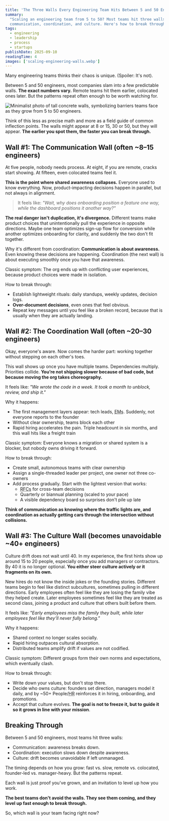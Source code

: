 ```yaml
---
title: 'The Three Walls Every Engineering Team Hits Between 5 and 50 Engineers'
summary:
  "Scaling an engineering team from 5 to 50? Most teams hit three walls:
  communication, coordination, and culture. Here's how to break through."
tags:
  - engineering
  - leadership
  - process
  - startups
publishDate: 2025-09-10
readingTime: 4
images: ['scaling-engineering-walls.webp']
---
```


Many engineering teams thinks their chaos is unique. (Spoiler: It's not).

Between 5 and 50 engineers, most companies slam into a few predictable walls.
**The exact numbers vary.** Remote teams hit them earlier, colocated ones later.
But the patterns repeat often enough to be worth watching for.

![Minimalist photo of tall concrete walls, symbolizing barriers teams face as they grow from 5 to 50 engineers.](scaling-engineering-walls.webp)

Think of this less as precise math and more as a field guide of common
inflection points. The walls might appear at 8 or 15, 30 or 50, but they will
appear. **The earlier you spot them, the faster you can break through.**

## Wall #1: The Communication Wall (often ~8–15 engineers)

At five people, nobody needs process. At eight, if you are remote, cracks start
showing. At fifteen, even colocated teams feel it.

**This is the point where shared awareness collapses.** Everyone used to know
everything. Now, product-impacting decisions happen in parallel, but not always
in alignment.

> It feels like: _"Wait, why does onboarding position a feature one way, while
> the dashboard positions it another way?"_

**The real danger isn't duplication, it's divergence.** Different teams make
product choices that unintentionally pull the experience in opposite directions.
Maybe one team optimizes sign-up flow for conversion while another optimizes
onboarding for clarity, and suddenly the two don't fit together.

Why it's different from coordination: **Communication is about awareness.** Even
knowing these decisions are happening. Coordination (the next wall) is about
executing smoothly once you have that awareness.

Classic symptom: The org ends up with conflicting user experiences, because
product choices were made in isolation.

How to break through:

- Establish lightweight rituals: daily standups, weekly updates, decision logs.
- **Over-document decisions**, even ones that feel obvious.
- Repeat key messages until you feel like a broken record, because that is
  usually when they are actually landing.

## Wall #2: The Coordination Wall (often ~20–30 engineers)

Okay, everyone's aware. Now comes the harder part: working together without
stepping on each other's toes.

This wall shows up once you have multiple teams. Dependencies multiply.
Priorities collide. **You’re not shipping slower because of bad code, but
because moving the org takes choreography.**

It feels like: _"We wrote the code in a week. It took a month to unblock,
review, and ship it."_

Why it happens:

- The first management layers appear: tech leads,
  <abbr title="Engineering Managers">EMs</abbr>. Suddenly, not everyone reports
  to the founder
- Without clear ownership, teams block each other
- Rapid hiring accelerates the pain. Triple headcount in six months, and this
  wall hits like a freight train

Classic symptom: Everyone knows a migration or shared system is a blocker, but
nobody owns driving it forward.

How to break through:

- Create small, autonomous teams with clear ownership
- Assign a single-threaded leader per project, one owner not three co-owners
- Add process gradually. Start with the lightest version that works:
  - <abbr title="Request for Comments">RFCs</abbr> for cross-team decisions
  - Quarterly or biannual planning (scaled to your pace)
  - A visible dependency board so surprises don't pile up late

**Think of communication as knowing where the traffic lights are, and
coordination as actually getting cars through the intersection without
collisions.**

## Wall #3: The Culture Wall (becomes unavoidable ~40+ engineers)

Culture drift does not wait until 40. In my experience, the first hints show up
around 15 to 20 people, especially once you add managers or contractors. By 40
it is no longer optional. **You either steer culture actively or it fragments on
its own.**

New hires do not know the inside jokes or the founding stories. Different teams
begin to feel like distinct subcultures, sometimes pulling in different
directions. Early employees often feel like they are losing the family vibe they
helped create. Later employees sometimes feel like they are treated as second
class, joining a product and culture that others built before them.

It feels like: _"Early employees miss the family they built, while later
employees feel like they’ll never fully belong."_

Why it happens:

- Shared context no longer scales socially.
- Rapid hiring outpaces cultural absorption.
- Distributed teams amplify drift if values are not codified.

Classic symptom: Different groups form their own norms and expectations, which
eventually clash.

How to break through:

- Write down your values, but don't stop there.
- Decide who owns culture: founders set direction, managers model it daily, and
  by ~50+ People/<abbr title="Human Resources">HR</abbr> reinforces it in
  hiring, onboarding, and promotions.
- Accept that culture evolves. **The goal is not to freeze it, but to guide it
  so it grows in line with your mission**.

## Breaking Through

Between 5 and 50 engineers, most teams hit three walls:

- Communication: awareness breaks down.
- Coordination: execution slows down despite awareness.
- Culture: drift becomes unavoidable if left unmanaged.

The timing depends on how you grow: fast vs. slow, remote vs. colocated,
founder-led vs. manager-heavy. But the patterns repeat.

Each wall is just proof you've grown, and an invitation to level up how you
work.

**The best teams don't avoid the walls. They see them coming, and they level up
fast enough to break through.**

So, which wall is your team facing right now?
